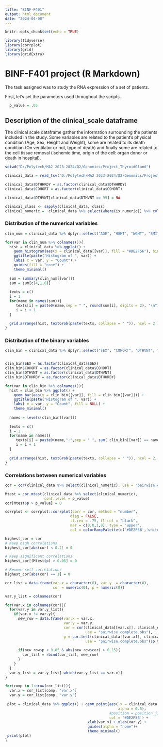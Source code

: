 ```yaml
---
title: "BINF-F401"
output: html_document
date: "2024-04-08"
---
```


```r
knitr::opts_chunk$set(echo = TRUE)
```

```r
library(tidyverse)
library(corrplot)
library(grid)
library(gridExtra)

```

# BINF-F401 project (R Markdown)

The task assigned was to study the RNA expression of a set of patients.

First, let's set the parameters used throughout the scripts.

```r
  p_value = .05
```

## Description of the clinical_scale dataframe

The clinical scale dataframe gather the information surrounding the patients included in the study. Some variables are related to the patient's physical condition (Age, Sex, Height and Weight), some are related to its death condition (On ventilator or not, type of death) and finally some are related to the cell tissue removal (ischemic time, origin of the cell: organ donor or death in hospital).

```r
setwd("D:/Polytech/MA2 2023-2024/Q2/Genomics/Project_ThyroidGland")

clinical_data = read_tsv("D:/Polytech/MA2 2023-2024/Q2/Genomics/Project_ThyroidGland/Data_ThyroidGland/OG/clinical_data.tsv")

clinical_data$DTHHRDY = as.factor(clinical_data$DTHHRDY)
clinical_data$COHORT = as.factor(clinical_data$COHORT)

clinical_data$DTHVNT[clinical_data$DTHVNT == 99] = NA

clinical_class <- sapply(clinical_data, class)
clinical_numeric =  clinical_data %>% select(where(is.numeric)) %>% colnames()
```

### Distribution of the numerical variables

```r

clin_num = clinical_data %>% dplyr::select("AGE", "HGHT", "WGHT", "BMI", "TRISCHD")

for(var in clin_num %>% colnames()){
  hist = clinical_data %>% ggplot() + 
    geom_histogram(aes(x = clinical_data[[var]], fill = "#DE2F56"), bins = 20) + 
    ggtitle(paste("Histogram of ", var)) + 
    labs( x = var, y = "Count") +
    guides(fill = "none") +
    theme_minimal()
      
  sum = summary(clin_num[[var]])
  sum = sum[c(4,1,6)]
  
  texts = c()
  i = 1
  for(name in names(sum)){
     texts[i] = paste0(name,sep = " ", round(sum[i], digits = 2), "\n")
     i = i + 1
  }
  
  grid.arrange(hist, textGrob(paste(texts, collapse = " ")), ncol = 2 )
}
```

### Distribution of the binary variables

```r

clin_bin = clinical_data %>% dplyr::select("SEX", "COHORT", "DTHVNT", "DTHHRDY")


clin_bin$SEX = as.factor(clinical_data$SEX)
clin_bin$COHORT = as.factor(clinical_data$COHORT)
clin_bin$DTHVNT = as.factor(clinical_data$DTHVNT)
clin_bin$DTHHRDY = as.factor(clinical_data$DTHHRDY)

for(var in clin_bin %>% colnames()){
  hist = clin_bin %>% ggplot() + 
    geom_bar(aes(x = clin_bin[[var]], fill = clin_bin[[var]])) + 
    ggtitle(paste("Histogram of ", var)) + 
    labs( x = var, y = "Count", fill = NULL) +
    theme_minimal()
      
  names = levels(clin_bin[[var]])
  
  texts = c()
  i = 1
  for(name in names){
     texts[i] = paste0(name,":",sep = " ", sum( clin_bin[[var]] == name ,na.rm = TRUE), "\n")
     i = i + 1
  }
  
  grid.arrange(hist, textGrob(paste(texts, collapse = " ")), ncol = 2, widths = c(2,1))
}
```

### Correlations between numerical variables
```r
cor = cor(clinical_data %>% select(clinical_numeric), use = "pairwise.complete.obs")

Mtest = cor.mtest(clinical_data %>% select(clinical_numeric),
                  conf.level = p_value)
cor[Mtest$p > p_value] = 0

corrplot <- corrplot::corrplot(corr = cor, method = "number",
                              diag = FALSE, 
                              tl.cex = .75, tl.col = "black",
                              mar = c(0,0,1,0), type = 'upper',
                              col = colorRampPalette(c('#DE2F56','white','#0B65F9'))(100))

```

```r
highest_cor = cor
# Keep high correlations
highest_cor[abs(cor) < 0.2] = 0

# Keep significant correlations
highest_cor[(Mtest$p) > 0.05] = 0

# Remove self correlations
highest_cor[abs(cor) == 1] = 0

cor_list = data.frame(var.x = character(0), var.y  = character(0),
                      cor = numeric(0), p = numeric(0))

var.y_list = colnames(cor)

for(var.x in colnames(cor)){
  for(var.y in var.y_list){
    if(var.x != var.y){
      new_row = data.frame(var.x = var.x,
                           var.y = var.y,
                           cor = cor(clinical_data[[var.x]], clinical_data[[var.y]],
                                     use = "pairwise.complete.obs"), 
                           p = cor.test(clinical_data[[var.x]], clinical_data[[var.y]],
                                     use = "pairwise.complete.obs")$p.value)
      
      if(new_row$p < 0.05 & abs(new_row$cor) > 0.15){
        cor_list = rbind(cor_list, new_row)
      }                  
    }
  }
  var.y_list = var.y_list[-which(var.y_list == var.x)]
}

for(comp in 1:nrow(cor_list)){
  var.x = cor_list[comp, "var.x"]
  var.y = cor_list[comp, "var.y"]
  
 plot = clinical_data %>% ggplot() + geom_point(aes( x = clinical_data[[var.x]], y = clinical_data[[var.y]], 
                                                    alpha = 0.5), 
                                                #position = position_jitter(w = 0, h = 0),  
                                                col = '#DE2F56') + 
                                      xlab(var.x) + ylab(var.y) +
                                      guides(alpha = "none")+
                                      theme_minimal()
 print(plot)
}

```